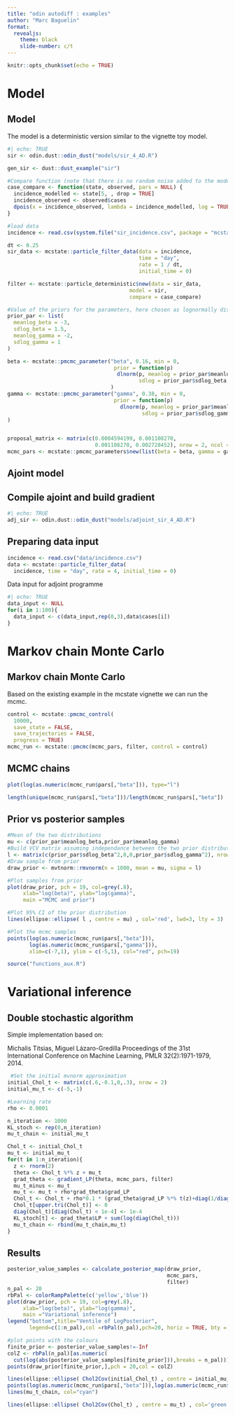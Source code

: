 ```yaml
---
title: "odin autodiff : examples"
author: "Marc Baguelin"
format:
  revealjs:
    theme: black
    slide-number: c/t
---
```


```r
knitr::opts_chunk$set(echo = TRUE)
```

# Model

## Model

The model is a deterministic version similar to the vignette toy model.

```r
#| echo: TRUE
sir <- odin.dust::odin_dust("models/sir_4_AD.R")
```

```r
gen_sir <- dust::dust_example("sir")

#Compare function (note that there is no random noise added to the model output)
case_compare <- function(state, observed, pars = NULL) {
  incidence_modelled <- state[5, , drop = TRUE]
  incidence_observed <- observed$cases
  dpois(x = incidence_observed, lambda = incidence_modelled, log = TRUE)
}

#load data
incidence <- read.csv(system.file("sir_incidence.csv", package = "mcstate"))

dt <- 0.25
sir_data <- mcstate::particle_filter_data(data = incidence,
                                          time = "day",
                                          rate = 1 / dt,
                                          initial_time = 0)
```

```r
filter <- mcstate::particle_deterministic$new(data = sir_data,
                                       model = sir,
                                       compare = case_compare)
```

```r
#Value of the priors for the parameters, here chosen as lognormally distributed 
prior_par <- list(
  meanlog_beta = -3,
  sdlog_beta = 1.5,
  meanlog_gamma = -2,
  sdlog_gamma = 1
)

beta <- mcstate::pmcmc_parameter("beta", 0.16, min = 0,
                                  prior = function(p)
                                   dlnorm(p, meanlog = prior_par$meanlog_beta,
                                          sdlog = prior_par$sdlog_beta, log = TRUE)
                                 )
gamma <- mcstate::pmcmc_parameter("gamma", 0.38, min = 0,
                                  prior = function(p)
                                    dlnorm(p, meanlog = prior_par$meanlog_gamma,
                                           sdlog = prior_par$sdlog_gamma, log = TRUE)
)


proposal_matrix <- matrix(c(0.0004594199, 0.001108270,
                            0.001108270, 0.002728452), nrow = 2, ncol = 2, byrow = TRUE)
mcmc_pars <- mcstate::pmcmc_parameters$new(list(beta = beta, gamma = gamma), 0.4 * proposal_matrix)
```

## Ajoint model

## Compile ajoint and build gradient

```r
#| echo: TRUE
adj_sir <- odin.dust::odin_dust("models/adjoint_sir_4_AD.R")
```

## Preparing data input

```r
incidence <- read.csv("data/incidence.csv")
data <- mcstate::particle_filter_data(
  incidence, time = "day", rate = 4, initial_time = 0)
```

Data input for adjoint programme
```r
#| echo: TRUE
data_input <- NULL
for(i in 1:100){
  data_input <- c(data_input,rep(0,3),data$cases[i])
}
```

# Markov chain Monte Carlo

## Markov chain Monte Carlo

Based on the existing example in the mcstate vignette we can run the mcmc.

```r
control <- mcstate::pmcmc_control(
  10000,
  save_state = FALSE,
  save_trajectories = FALSE,
  progress = TRUE)
mcmc_run <- mcstate::pmcmc(mcmc_pars, filter, control = control)
```

## MCMC chains

```r
plot(log(as.numeric(mcmc_run$pars[,"beta"])), type="l")
```

```r
length(unique(mcmc_run$pars[,"beta"]))/length(mcmc_run$pars[,"beta"])
```


## Prior vs posterior samples

```r
#Mean of the two distributions
mu <- c(prior_par$meanlog_beta,prior_par$meanlog_gamma)
#Build VCV matrix assuming independance between the two prior distributions
l <- matrix(c(prior_par$sdlog_beta^2,0,0,prior_par$sdlog_gamma^2), nrow=2)
#Draw sample from prior
draw_prior <- mvtnorm::rmvnorm(n = 1000, mean = mu, sigma = l)

#Plot samples from prior
plot(draw_prior, pch = 19, col=grey(.8),
     xlab="log(beta)", ylab="log(gamma)",
     main ="MCMC and prior")

#Plot 95% CI of the prior distribution
lines(ellipse::ellipse( l , centre = mu) , col='red', lwd=3, lty = 3)

#Plot the mcmc samples
points(log(as.numeric(mcmc_run$pars[,"beta"])),
       log(as.numeric(mcmc_run$pars[,"gamma"])),
       xlim=c(-7,1), ylim = c(-5,1), col="red", pch=19)
```

``` r
source("functions_aux.R")
```

# Variational inference

## Double stochastic algorithm {.smaller}

Simple implementation based on:

Michalis Titsias, Miguel Lázaro-Gredilla Proceedings of the 31st International Conference on Machine Learning, PMLR 32(2):1971-1979, 2014.

```r
 #Set the initial mvnorm approximation
initial_Chol_t <- matrix(c(.6,-0.1,0,.3), nrow = 2)
initial_mu_t <- c(-5,-1)

#Learning rate
rho <- 0.0001

n_iteration <- 1000
KL_stoch <- rep(0,n_iteration)
mu_t_chain <- initial_mu_t

Chol_t <- initial_Chol_t
mu_t <- initial_mu_t
for(t in 1:n_iteration){
  z <- rnorm(2)
  theta <- Chol_t %*% z + mu_t
  grad_theta <- gradient_LP(theta, mcmc_pars, filter)
  mu_t_minus <- mu_t
  mu_t <- mu_t + rho*grad_theta$grad_LP
  Chol_t <- Chol_t + rho*0.1 * (grad_theta$grad_LP %*% t(z)+diag(1/diag(Chol_t)))
  Chol_t[upper.tri(Chol_t)] <- 0
  diag(Chol_t)[diag(Chol_t) < 1e-4] <- 1e-4
  KL_stoch[t] <- grad_theta$LP + sum(log(diag(Chol_t)))
  mu_t_chain <- rbind(mu_t_chain,mu_t)
}
```

## Results

```r
posterior_value_samples <- calculate_posterior_map(draw_prior,
                                                   mcmc_pars,
                                                   filter)
n_pal <- 20
rbPal <- colorRampPalette(c('yellow','blue'))
plot(draw_prior, pch = 19, col=grey(.8),
     xlab="log(beta)", ylab="log(gamma)",
     main ="Variational inference")
legend("bottom",title="Ventile of LogPosterior",
       legend=c(1:n_pal),col =rbPal(n_pal),pch=20, horiz = TRUE, bty = "n", cex = .6)

#plot points with the colours
finite_prior <- posterior_value_samples!=-Inf
colZ <- rbPal(n_pal)[as.numeric(
  cut(log(abs(posterior_value_samples[finite_prior])),breaks = n_pal))]
points(draw_prior[finite_prior,],pch = 20,col = colZ)

lines(ellipse::ellipse( Chol2Cov(initial_Chol_t) , centre = initial_mu_t) , col='orange', lwd=3)
points(log(as.numeric(mcmc_run$pars[,"beta"])),log(as.numeric(mcmc_run$pars[,"gamma"])), xlim=c(-7,1), ylim = c(-5,1), col="red", pch=19)
lines(mu_t_chain, col="cyan")

lines(ellipse::ellipse( Chol2Cov(Chol_t) , centre = mu_t) , col='green', lwd=3)
```
